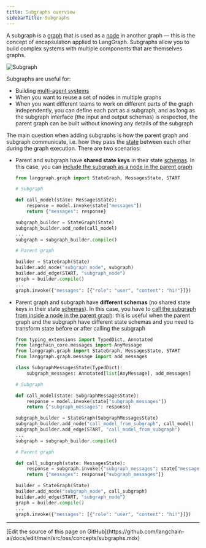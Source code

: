 ```yaml
---
title: Subgraphs overview
sidebarTitle: Subgraphs
---
```



<AlphaCallout />

A subgraph is a [graph](/oss/python/langgraph/graph-api#graphs) that is used as a [node](/oss/python/langgraph/graph-api#nodes) in another graph — this is the concept of encapsulation applied to LangGraph. Subgraphs allow you to build complex systems with multiple components that are themselves graphs.

![Subgraph](/oss/images/subgraph.png)


Subgraphs are useful for:

* Building [multi-agent systems](/oss/python/langchain/multi-agent)
* When you want to reuse a set of nodes in multiple graphs
* When you want different teams to work on different parts of the graph independently, you can define each part as a subgraph, and as long as the subgraph interface (the input and output schemas) is respected, the parent graph can be built without knowing any details of the subgraph

The main question when adding subgraphs is how the parent graph and subgraph communicate, i.e. how they pass the [state](/oss/python/langgraph/graph-api#state) between each other during the graph execution. There are two scenarios:

* Parent and subgraph have **shared state keys** in their state [schemas](/oss/python/langgraph/graph-api#state). In this case, you can [include the subgraph as a node in the parent graph](/oss/python/langgraph/use-subgraphs#shared-state-schemas)

    ```python {highlight={12,17}}
    from langgraph.graph import StateGraph, MessagesState, START

    # Subgraph

    def call_model(state: MessagesState):
        response = model.invoke(state["messages"])
        return {"messages": response}

    subgraph_builder = StateGraph(State)
    subgraph_builder.add_node(call_model)
    ...
    subgraph = subgraph_builder.compile()

    # Parent graph

    builder = StateGraph(State)
    builder.add_node("subgraph_node", subgraph)
    builder.add_edge(START, "subgraph_node")
    graph = builder.compile()
    ...
    graph.invoke({"messages": [{"role": "user", "content": "hi!"}]})
    ```



* Parent graph and subgraph have **different schemas** (no shared state keys in their state [schemas](/oss/python/langgraph/graph-api#state)). In this case, you have to [call the subgraph from inside a node in the parent graph](/oss/python/langgraph/use-subgraphs#different-state-schemas): this is useful when the parent graph and the subgraph have different state schemas and you need to transform state before or after calling the subgraph
    ```python {highlight={7,11,19,28}}
    from typing_extensions import TypedDict, Annotated
    from langchain_core.messages import AnyMessage
    from langgraph.graph import StateGraph, MessagesState, START
    from langgraph.graph.message import add_messages

    class SubgraphMessagesState(TypedDict):
        subgraph_messages: Annotated[list[AnyMessage], add_messages]

    # Subgraph

    def call_model(state: SubgraphMessagesState):
        response = model.invoke(state["subgraph_messages"])
        return {"subgraph_messages": response}

    subgraph_builder = StateGraph(SubgraphMessagesState)
    subgraph_builder.add_node("call_model_from_subgraph", call_model)
    subgraph_builder.add_edge(START, "call_model_from_subgraph")
    ...
    subgraph = subgraph_builder.compile()

    # Parent graph

    def call_subgraph(state: MessagesState):
        response = subgraph.invoke({"subgraph_messages": state["messages"]})
        return {"messages": response["subgraph_messages"]}

    builder = StateGraph(State)
    builder.add_node("subgraph_node", call_subgraph)
    builder.add_edge(START, "subgraph_node")
    graph = builder.compile()
    ...
    graph.invoke({"messages": [{"role": "user", "content": "hi!"}]})
    ```

---

<Callout icon="pen-to-square" iconType="regular">
  [Edit the source of this page on GitHub](https://github.com/langchain-ai/docs/edit/main/src/oss/concepts/subgraphs.mdx)
</Callout>
